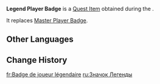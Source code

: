 {{Item Infobox
|id           = 339905
|image        = Item Legend Player Badge.png
|type         = Quest Items
|group        = Player Badges
|quality      = 4
|description  = Those who clear the Legend Player Trial will obtain this Player Badge.<br>This badge proves that you are well on your way to carving out your own unique mythos as a player.<br>Go forth, go beyond, and reach new heights!
|source1      = [[Ascension Challenge IV]]
|memento      = Yes
}}
'''Legend Player Badge''' is a [[Quest Item]] obtained during the {{Quest|Ascension Challenge IV}}.

It replaces [[Master Player Badge]].

==Other Languages==
{{Other Languages
|en      = Legend Player Badge
|zhs     = 传说牌手徽章
|zhs_rm  = Chuánshuō Páishǒu Huīzhāng
|zht     = 傳說牌手徽章
|zht_rm  = Chuánshuō Páishǒu Huīzhāng
|ja      = レジェンドプレイヤーメダル
|ja_rm   = Rejendo Pureiyaa Medaru
|ko      = 레전드 플레이어 배지
|es      = Medalla de {{MC|m=invocador legendario|f=invocadora legendaria}}
|fr      = Badge de {{MC|m=joueur|f=joueuse}} légendaire
|ru      = Значок Легенды
|th      = ตราผู้เล่นระดับตำนาน
|th_rm   = 
|vi      = Huy Hiệu Bài Thủ Huyền Thoại
|de      = Kartenspielwappen &ndash; Legende
|id      = Lencana Pemain Legendaris
|pt      = Emblema de Jogador Lendário
|tr      = Efsanevi Oyuncu Rozeti
|it      = Distintivo del giocatore leggendario
}}

==Change History==
{{Change History|3.3}}

[[fr:Badge de joueur légendaire]]
[[ru:Значок Легенды]]